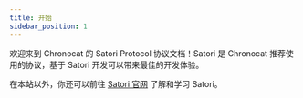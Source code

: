 ```yaml
---
title: 开始
sidebar_position: 1
---
```



<AreaDevelop />

<Constructing />

欢迎来到 Chronocat 的 Satori Protocol 协议文档！Satori 是 Chronocat
推荐使用的协议，基于 Satori 开发可以带来最佳的开发体验。

在本站以外，你还可以前往 [Satori 官网](https://satori.js.org/zh-CN/) 了解和学习 Satori。
